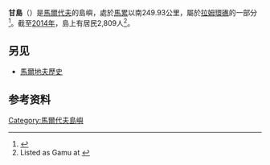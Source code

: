 {{Infobox settlement
| pushpin_map            = Maldives
| pushpin_relief         = y
| pushpin_mapsize        = 250
| pushpin_label_position = right
| coordinates            = {{coord|01|54|55|N|73|32|35|E|region:MV|display=inline,title}}
| length_km              = 7.800
| width_km               = 3.400
| population_total       = 2,809
| population_as_of       = 2014
| population_density_km2 = auto
| timezone               = {{abbr|MST|馬爾代夫標準時間}}
| utc_offset             = +05:00
}}
'''甘島'''（{{lang-dv|ގަނ}}）是[[馬爾代夫|馬爾代夫]]的島嶼，處於[[馬累|馬累]]以南249.93公里，屬於[[拉姆環礁|拉姆環礁]]的一部分<ref>{{cite web|url=http://boulter.com/gps/distance/?from=4.175278+73.508889&to=1.915278+73.543056&units=k|title=Coordinate Distance Calculator|work=Boulter.com|accessdate=8 August 2018|archive-date=2021-03-02|archive-url=https://web.archive.org/web/20210302225049/http://boulter.com/gps/distance/?from=4.175278+73.508889&to=1.915278+73.543056&units=k|dead-url=no}}</ref>。截至[[2014年|2014年]]，島上有居民2,809人<ref>Listed as Gamu at {{cite web|url=http://statisticsmaldives.gov.mv/nbs/wp-content/uploads/2015/10/Census-Summary-Tables1.pdf|title=Table PP5: Resident Population by sex, nationality and locality (administrative islands), 2014|page=35|work=Population and Households Census 2014|publisher=National Bureau of Statistics|accessdate=8 August 2018|archive-date=2018-12-22|archive-url=https://web.archive.org/web/20181222115837/http://statisticsmaldives.gov.mv/nbs/wp-content/uploads/2015/10/Census-Summary-Tables1.pdf|dead-url=no}}</ref>。

==另见==
*[[馬爾地夫歷史|馬爾地夫歷史]]

==参考资料==
{{reflist|30em}}
[[Category:馬爾代夫島嶼|Category:馬爾代夫島嶼]]